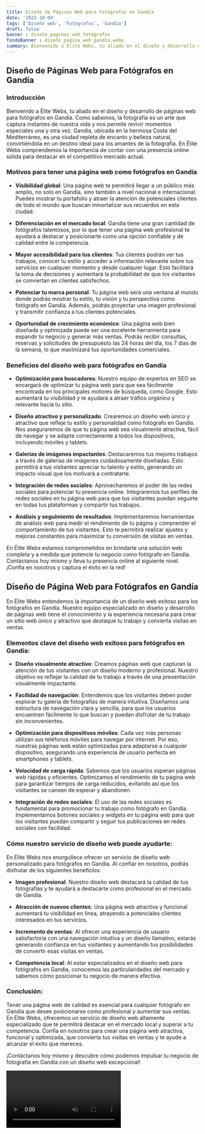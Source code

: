 ```yaml
---
title: Diseño de Páginas Web para Fotógrafos en Gandía
date: '2023-10-04'
tags: ['Diseño web', 'Fotógrafos', 'Gandía']
draft: false
banner : diseño_paginas_web_fotógrafos
fondoBanner : diseño_pagina_web_gandía.webp
summary: Bienvenido a Élite Webs, tu aliado en el diseño y desarrollo de páginas web para fotógrafos en Gandía. Como sabemos, la fotografía es un arte que captura instantes de nuestra vida y nos permite revivir momentos especiales una y otra vez. Gandía, ubicada en la hermosa Costa del Mediterráneo, es una ciudad repleta de encanto y belleza natural, convirtiéndola en un destino ideal para los amantes de la fotografía. En Élite Webs comprendemos la importancia de contar con una presencia online sólida para destacar en el competitivo mercado actual.
---
```


## Diseño de Páginas Web para Fotógrafos en Gandía

### Introducción

Bienvenido a Élite Webs, tu aliado en el diseño y desarrollo de páginas web para fotógrafos en Gandía. Como sabemos, la fotografía es un arte que captura instantes de nuestra vida y nos permite revivir momentos especiales una y otra vez. Gandía, ubicada en la hermosa Costa del Mediterráneo, es una ciudad repleta de encanto y belleza natural, convirtiéndola en un destino ideal para los amantes de la fotografía. En Élite Webs comprendemos la importancia de contar con una presencia online sólida para destacar en el competitivo mercado actual.

### Motivos para tener una página web como fotógrafos en Gandía

- **Visibilidad global**: Una página web te permitirá llegar a un público más amplio, no solo en Gandía, sino también a nivel nacional e internacional. Puedes mostrar tu portafolio y atraer la atención de potenciales clientes de todo el mundo que buscan inmortalizar sus recuerdos en esta ciudad.

- **Diferenciación en el mercado local**: Gandía tiene una gran cantidad de fotógrafos talentosos, por lo que tener una página web profesional te ayudará a destacar y posicionarte como una opción confiable y de calidad entre la competencia. 

- **Mayor accesibilidad para tus clientes**: Tus clientes podrán ver tus trabajos, conocer tu estilo y acceder a información relevante sobre tus servicios en cualquier momento y desde cualquier lugar. Esto facilitará la toma de decisiones y aumentará la probabilidad de que los visitantes se conviertan en clientes satisfechos.

- **Potenciar tu marca personal**: Tu página web será una ventana al mundo donde podrás mostrar tu estilo, tu visión y tu perspectiva como fotógrafo en Gandía. Además, podrás proyectar una imagen profesional y transmitir confianza a tus clientes potenciales.

- **Oportunidad de crecimiento económico**: Una página web bien diseñada y optimizada puede ser una excelente herramienta para expandir tu negocio y generar más ventas. Podrás recibir consultas, reservas y solicitudes de presupuesto las 24 horas del día, los 7 días de la semana, lo que maximizará tus oportunidades comerciales.

### Beneficios del diseño web para fotógrafos en Gandía

- **Optimización para buscadores**: Nuestro equipo de expertos en SEO se encargará de optimizar tu página web para que sea fácilmente encontrada en los principales motores de búsqueda, como Google. Esto aumentará tu visibilidad y te ayudará a atraer tráfico orgánico y relevante hacia tu sitio.

- **Diseño atractivo y personalizado**: Crearemos un diseño web único y atractivo que refleje tu estilo y personalidad como fotógrafo en Gandía. Nos aseguraremos de que tu página web sea visualmente atractiva, fácil de navegar y se adapte correctamente a todos los dispositivos, incluyendo móviles y tablets.

- **Galerías de imágenes impactantes**: Destacaremos tus mejores trabajos a través de galerías de imágenes cuidadosamente diseñadas. Esto permitirá a tus visitantes apreciar tu talento y estilo, generando un impacto visual que los motivará a contratarte.

- **Integración de redes sociales**: Aprovecharemos el poder de las redes sociales para potenciar tu presencia online. Integraremos tus perfiles de redes sociales en tu página web para que tus visitantes puedan seguirte en todas tus plataformas y compartir tus trabajos.

- **Análisis y seguimiento de resultados**: Implementaremos herramientas de análisis web para medir el rendimiento de tu página y comprender el comportamiento de tus visitantes. Esto te permitirá realizar ajustes y mejoras constantes para maximizar tu conversión de visitas en ventas.

En Élite Webs estamos comprometidos en brindarte una solución web completa y a medida que potencie tu negocio como fotógrafo en Gandía. Contáctanos hoy mismo y lleva tu presencia online al siguiente nivel. ¡Confía en nosotros y captura el éxito en la red!

<GifSeo />

<Cta />

## Diseño de Página Web para Fotógrafos en Gandía

En Élite Webs entendemos la importancia de un diseño web exitoso para los fotógrafos en Gandía. Nuestro equipo especializado en diseño y desarrollo de páginas web tiene el conocimiento y la experiencia necesaria para crear un sitio web único y atractivo que destaque tu trabajo y convierta visitas en ventas.

### Elementos clave del diseño web exitoso para fotógrafos en Gandía:

- **Diseño visualmente atractivo**: Creamos páginas web que capturan la atención de tus visitantes con un diseño moderno y profesional. Nuestro objetivo es reflejar la calidad de tu trabajo a través de una presentación visualmente impactante.

- **Facilidad de navegación**: Entendemos que los visitantes deben poder explorar tu galería de fotografías de manera intuitiva. Diseñamos una estructura de navegación clara y sencilla, para que los usuarios encuentren fácilmente lo que buscan y puedan disfrutar de tu trabajo sin inconvenientes.

- **Optimización para dispositivos móviles**: Cada vez más personas utilizan sus teléfonos móviles para navegar por internet. Por eso, nuestras páginas web están optimizadas para adaptarse a cualquier dispositivo, asegurando una experiencia de usuario perfecta en smartphones y tablets.

- **Velocidad de carga rápida**: Sabemos que los usuarios esperan páginas web rápidas y eficientes. Optimizamos el rendimiento de tu página web para garantizar tiempos de carga reducidos, evitando así que los visitantes se cansen de esperar y abandonen.

- **Integración de redes sociales**: El uso de las redes sociales es fundamental para promocionar tu trabajo como fotógrafo en Gandía. Implementamos botones sociales y widgets en tu página web para que los visitantes puedan compartir y seguir tus publicaciones en redes sociales con facilidad.

### Cómo nuestro servicio de diseño web puede ayudarte:

En Élite Webs nos enorgullece ofrecer un servicio de diseño web personalizado para fotógrafos en Gandía. Al confiar en nosotros, podrás disfrutar de los siguientes beneficios:

- **Imagen profesional**: Nuestro diseño web destacará la calidad de tus fotografías y te ayudará a destacarte como profesional en el mercado de Gandía.

- **Atracción de nuevos clientes**: Una página web atractiva y funcional aumentará tu visibilidad en línea, atrayendo a potenciales clientes interesados en tus servicios.

- **Incremento de ventas**: Al ofrecer una experiencia de usuario satisfactoria con una navegación intuitiva y un diseño llamativo, estarás generando confianza en tus visitantes y aumentando tus posibilidades de convertir esas visitas en ventas.

- **Competencia local**: Al estar especializados en el diseño web para fotógrafos en Gandía, conocemos las particularidades del mercado y sabemos cómo posicionar tu negocio de manera efectiva.

### Conclusión:

Tener una página web de calidad es esencial para cualquier fotógrafo en Gandía que desee posicionarse como profesional y aumentar sus ventas. En Élite Webs, ofrecemos un servicio de diseño web altamente especializado que te permitirá destacar en el mercado local y superar a tu competencia. Confía en nosotros para crear una página web atractiva, funcional y optimizada, que convierta tus visitas en ventas y te ayude a alcanzar el éxito que mereces.

¡Contáctanos hoy mismo y descubre cómo podemos impulsar tu negocio de fotografía en Gandía con un diseño web excepcional!

<Video />

<CtaBot job='Fotógrafos' city='Gandía'/>

<Gmaps query='Gandía+españa+maps' />
